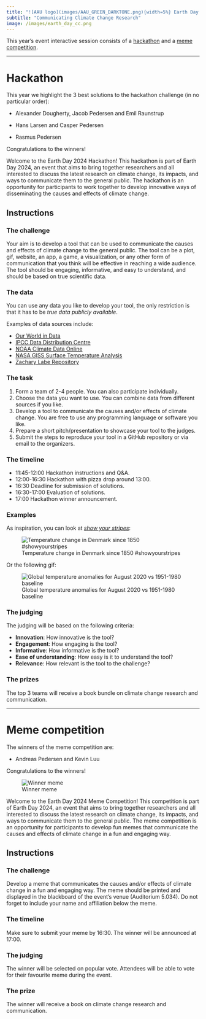 ```yaml
---
title: "![AAU logo](images/AAU_GREEN_DARKTONE.png){width=5%} Earth Day 2024"
subtitle: "Communicating Climate Change Research"
image: /images/earth_day_cc.png
---
```


This year's event interactive session consists of a [hackathon](earthday2024_hackathon.qmd#hackathon) and a [meme competition](earthday2024_hackathon.qmd#meme-competition).

---

# Hackathon


::: {.callout-tip title="Hackathon results"}

This year we highlight the 3 best solutions to the hackathon challenge (in no particular order):

- Alexander Dougherty, Jacob Pedersen and Emil Raunstrup 

- Hans Larsen and Casper Pedersen

- Rasmus Pedersen

Congratulations to the winners!

:::

Welcome to the Earth Day 2024 Hackathon! This hackathon is part of Earth Day 2024, an event that aims to bring together researchers and all interested to discuss the latest research on climate change, its impacts, and ways to communicate them to the general public. The hackathon is an opportunity for participants to work together to develop innovative ways of disseminating the causes and effects of climate change.

## Instructions

### The challenge

Your aim is to develop a tool that can be used to communicate the causes and effects of climate change to the general public. The tool can be a plot, gif, website, an app, a game, a visualization, or any other form of communication that you think will be effective in reaching a wide audience. The tool should be engaging, informative, and easy to understand, and should be based on true scientific data.

### The data

You can use any data you like to develop your tool, the only restriction is that it has to be *true data publicly available*. 

Examples of data sources include:

- [Our World in Data](https://ourworldindata.org/climate-change)
- [IPCC Data Distribution Centre](https://www.ipcc-data.org/)
- [NOAA Climate Data Online](https://www.ncei.noaa.gov/cdo-web/)
- [NASA GISS Surface Temperature Analysis](https://data.giss.nasa.gov/gistemp/)
- [Zachary Labe Repository](https://zacklabe.com/resources-and-data-references/)

### The task

1. Form a team of 2-4 people. You can also participate individually.
2. Choose the data you want to use. You can combine data from different sources if you like.
3. Develop a tool to communicate the causes and/or effects of climate change. You are free to use any programming language or software you like.
4. Prepare a short pitch/presentation to showcase your tool to the judges.
5. Submit the steps to reproduce your tool in a GitHub repository or via email to the organizers.

### The timeline

- 11:45-12:00 Hackathon instructions and Q&A.
- 12:00-16:30 Hackathon with pizza drop around 13:00.
- 16:30 Deadline for submission of solutions. 
- 16:30-17:00 Evaluation of solutions.
- 17:00 Hackathon winner announcement.

### Examples

As inspiration, you can look at [*show your stripes*](https://showyourstripes.info/):

![Temperature change in Denmark since 1850 #showyourstripes](images/ed24/EUROPE-Denmark-Stripes.png)

Or the following gif:

![Global temperature anomalies for August 2020 vs 1951-1980 baseline](images/ed24/Globe_Temperature_Anomalies_August.gif)

### The judging

The judging will be based on the following criteria:

- **Innovation**: How innovative is the tool?
- **Engagement**: How engaging is the tool?
- **Informative**: How informative is the tool?
- **Ease of understanding**: How easy is it to understand the tool?
- **Relevance**: How relevant is the tool to the challenge?

### The prizes

The top 3 teams will receive a book bundle on climate change research and communication.

---

# Meme competition

::: {.callout-tip title="Meme competition results" collapse="true"}

The winners of the meme competition are:

- Andreas Pedersen and Kevin Luu

Congratulations to the winners!

![Winner meme](images/ed24/8nmcpd.jpg)

:::

Welcome to the Earth Day 2024 Meme Competition! This competition is part of Earth Day 2024, an event that aims to bring together researchers and all interested to discuss the latest research on climate change, its impacts, and ways to communicate them to the general public. The meme competition is an opportunity for participants to develop fun memes that communicate the causes and effects of climate change in a fun and engaging way.

## Instructions

### The challenge

Develop a meme that communicates the causes and/or effects of climate change in a fun and engaging way. The meme should be printed and displayed in the blackboard of the event's venue (Auditorium 5.034). Do not forget to include your name and affiliation below the meme.

### The timeline

Make sure to submit your meme by 16:30. The winner will be announced at 17:00.

### The judging

The winner will be selected on popular vote. Attendees will be able to vote for their favourite meme during the event.

### The prize

The winner will receive a book on climate change research and communication.